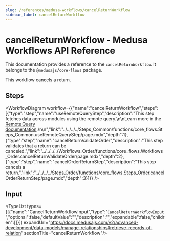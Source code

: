 ```yaml
---
slug: /references/medusa-workflows/cancelReturnWorkflow
sidebar_label: cancelReturnWorkflow
---
```



# cancelReturnWorkflow - Medusa Workflows API Reference

This documentation provides a reference to the `cancelReturnWorkflow`. It belongs to the `@medusajs/core-flows` package.

This workflow cancels a return.

## Steps

<WorkflowDiagram workflow={{"name":"cancelReturnWorkflow","steps":[{"type":"step","name":"useRemoteQueryStep","description":"This step fetches data across modules using the remote query.\n\nLearn more in the [Remote Query documentation](https://docs.medusajs.com/v2/advanced-development/modules/remote-query).\n\n","link":"../../../../Steps_Common/functions/core_flows.Steps_Common.useRemoteQueryStep/page.mdx","depth":1},{"type":"step","name":"cancelReturnValidateOrder","description":"This step validates that a return can be canceled.","link":"../../../../Workflows_Order/functions/core_flows.Workflows_Order.cancelReturnValidateOrder/page.mdx","depth":2},{"type":"step","name":"cancelOrderReturnStep","description":"This step cancels a return.","link":"../../../../Steps_Order/functions/core_flows.Steps_Order.cancelOrderReturnStep/page.mdx","depth":3}]}} />

## Input

<TypeList types={[{"name":"CancelReturnWorkflowInput","type":"`CancelReturnWorkflowInput`","optional":false,"defaultValue":"","description":"","expandable":false,"children":[]}]} expandUrl="https://docs.medusajs.com/v2/advanced-development/data-models/manage-relationships#retrieve-records-of-relation" sectionTitle="cancelReturnWorkflow"/>
